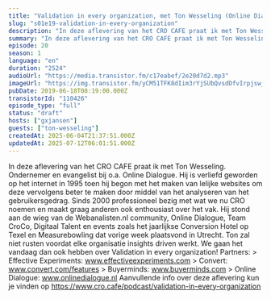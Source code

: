 ```yaml
---
title: "Validation in every organization, met Ton Wesseling (Online Dialogue)"
slug: "s01e19-validation-in-every-organization"
description: "In deze aflevering van het CRO CAFE praat ik met Ton Wesseling. Ondernemer en evangelist bij o.a. Online Dialogue. Hij is verliefd geworden op het internet in 1995 toen hij begon met het maken van lelijke websites om deze vervolgens beter te maken door middel van het analyseren van het gebruikersgedrag. Sinds 2000 professioneel bezig met wat we nu CRO noemen en maakt graag anderen ook enthousiast over het vak. Hij stond aan de wieg van de Webanalisten.nl community, Online Dialogue, Team CroCo, Digitaal Talent en events zoals het jaarlijkse Conversion Hotel op Texel en Measurebowling dat vorige week plaatsvond in Utrecht. Ton zal niet rusten voordat elke organisatie insights driven werkt. We gaan het vandaag dan ook hebben over Validation in every organization! Partners: > Effective Experiments: www.effectiveexperiments.com > Convert: www.convert.com/features > Buyerminds: www.buyerminds.com > Online Dialogue: www.onlinedialogue.nl Aanvullende info over deze aflevering kun je vinden op https://www.cro.cafe/podcast/validation-in-every-organization"
summary: "In deze aflevering van het CRO CAFE praat ik met Ton Wesseling. Ondernemer en evangelist bij o.a. Online Dialogue. Hij is verliefd geworden op het internet in 1995 toen hij begon met het maken van lelijke websites om deze vervolgens beter te maken door middel van het analyseren van het gebruikersgedrag. Sinds 2000 professioneel bezig met wat we nu CRO noemen en maakt graag anderen ook enthousiast over het vak. Hij stond aan de wieg van de Webanalisten.nl community, Online Dialogue, Team CroCo, Digitaal Talent en events zoals het jaarlijkse Conversion Hotel op Texel en Measurebowling dat vorige week plaatsvond in Utrecht.\r\nTon zal niet rusten voordat elke organisatie insights driven werkt. We gaan het vandaag dan ook hebben over Validation in every organization!\r\n\r\nPartners:\r\n> Effective Experiments: www.effectiveexperiments.com\r\n> Convert: www.convert.com/features\r\n> Buyerminds: www.buyerminds.com\r\n> Online Dialogue: www.onlinedialogue.nl\r\n\r\nAanvullende info over deze aflevering kun je vinden op https://www.cro.cafe/podcast/validation-in-every-organization"
episode: 20
season: 1
language: "en"
duration: "2524"
audioUrl: "https://media.transistor.fm/c17eabef/2e20d7d2.mp3"
imageUrl: "https://img.transistor.fm/yCM51TFK8dIim3rYjSUbQvsdDfvIrpjsw__P3orrrKw/rs:fill:3000:3000:1/q:60/aHR0cHM6Ly9pbWct/dXBsb2FkLXByb2R1/Y3Rpb24udHJhbnNp/c3Rvci5mbS9lcGlz/b2RlLzExMDQyNi8x/NjAyMDc1MDcyLWFy/dHdvcmsuanBn.webp"
pubDate: 2019-06-18T08:19:00.000Z
transistorId: "110426"
episode_type: "full"
status: "draft"
hosts: ["gxjansen"]
guests: ["ton-wesseling"]
createdAt: 2025-06-04T21:37:51.000Z
updatedAt: 2025-07-12T06:01:51.000Z
---
```


In deze aflevering van het CRO CAFE praat ik met Ton Wesseling. Ondernemer en evangelist bij o.a. Online Dialogue. Hij is verliefd geworden op het internet in 1995 toen hij begon met het maken van lelijke websites om deze vervolgens beter te maken door middel van het analyseren van het gebruikersgedrag. Sinds 2000 professioneel bezig met wat we nu CRO noemen en maakt graag anderen ook enthousiast over het vak. Hij stond aan de wieg van de Webanalisten.nl community, Online Dialogue, Team CroCo, Digitaal Talent en events zoals het jaarlijkse Conversion Hotel op Texel en Measurebowling dat vorige week plaatsvond in Utrecht. Ton zal niet rusten voordat elke organisatie insights driven werkt. We gaan het vandaag dan ook hebben over Validation in every organization! Partners: > Effective Experiments: www.effectiveexperiments.com > Convert: www.convert.com/features > Buyerminds: www.buyerminds.com > Online Dialogue: www.onlinedialogue.nl Aanvullende info over deze aflevering kun je vinden op https://www.cro.cafe/podcast/validation-in-every-organization
